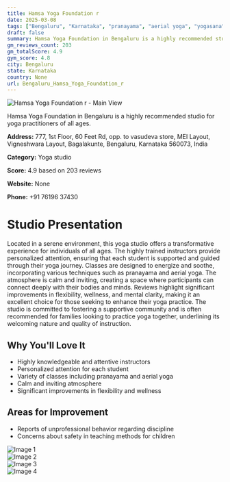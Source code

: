 ```yaml
---
title: Hamsa Yoga Foundation r
date: 2025-03-08
tags: ["Bengaluru", "Karnataka", "pranayama", "aerial yoga", "yogasana", "supportive atmosphere", "personalized attention", "Bengaluru"]  
draft: false
summary: Hamsa Yoga Foundation in Bengaluru is a highly recommended studio for yoga practitioners of all ages.
gm_reviews_count: 203
gm_totalScore: 4.9
gym_score: 4.8
city: Bengaluru
state: Karnataka
country: None
url: Bengaluru_Hamsa_Yoga_Foundation_r
---
```


<div className="aspect-[16/9] relative my-8">
  <img 
    src="https://lh5.googleusercontent.com/p/AF1QipMcUr3LmwGAAjcg-u3mF2qYJqGIfrcKqLZw-U3n=w1920-h1080-k-no"
    alt="Hamsa Yoga Foundation r - Main View"
    className="object-cover absolute inset-0 w-full h-full rounded-lg"
  />
</div>

Hamsa Yoga Foundation in Bengaluru is a highly recommended studio for yoga practitioners of all ages.

**Address:** 777, 1st Floor, 60 Feet Rd, opp. to vasudeva store, MEI Layout, Vigneshwara Layout, Bagalakunte, Bengaluru, Karnataka 560073, India

**Category:** Yoga studio

**Score:** 4.9 based on 203 reviews

**Website:** None

**Phone:** +91 76196 37430

# Studio Presentation

Located in a serene environment, this yoga studio offers a transformative experience for individuals of all ages. The highly trained instructors provide personalized attention, ensuring that each student is supported and guided through their yoga journey. Classes are designed to energize and soothe, incorporating various techniques such as pranayama and aerial yoga. The atmosphere is calm and inviting, creating a space where participants can connect deeply with their bodies and minds. Reviews highlight significant improvements in flexibility, wellness, and mental clarity, making it an excellent choice for those seeking to enhance their yoga practice. The studio is committed to fostering a supportive community and is often recommended for families looking to practice yoga together, underlining its welcoming nature and quality of instruction.

## Why You'll Love It

- Highly knowledgeable and attentive instructors
- Personalized attention for each student
- Variety of classes including pranayama and aerial yoga
- Calm and inviting atmosphere
- Significant improvements in flexibility and wellness

## Areas for Improvement

- Reports of unprofessional behavior regarding discipline
- Concerns about safety in teaching methods for children

<div className="grid grid-cols-1 xl:grid-cols-2 gap-4 my-8">
<div className="aspect-[4/3] relative"><img src="https://lh3.googleusercontent.com/p/AF1QipPIMgnz-qyY76qeWHh099ZC6x_BwMUh22vU6vwS=w1920-h1080-k-no" alt="Image 1" className="object-cover absolute inset-0 w-full h-full rounded-lg" /></div>
<div className="aspect-[4/3] relative"><img src="https://lh5.googleusercontent.com/p/AF1QipPF4qSI5Z8Nv-ubxP0NaCX8IbdY-RCMKY0tyb44=w1920-h1080-k-no" alt="Image 2" className="object-cover absolute inset-0 w-full h-full rounded-lg" /></div>
<div className="aspect-[4/3] relative"><img src="https://lh5.googleusercontent.com/p/AF1QipNMe5FOOA_AuErDZPx5qJ1jrNnFkLCuRqDe_uQr=w1920-h1080-k-no" alt="Image 3" className="object-cover absolute inset-0 w-full h-full rounded-lg" /></div>
<div className="aspect-[4/3] relative"><img src="https://lh5.googleusercontent.com/p/AF1QipM15jQ6jQP6ApDN7CcpgwZKxNcQvwH0A6Tat7F9=w1920-h1080-k-no" alt="Image 4" className="object-cover absolute inset-0 w-full h-full rounded-lg" /></div>
</div>
